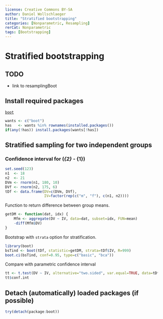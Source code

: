 ---
license: Creative Commons BY-SA
author: Daniel Wollschlaeger
title: "Stratified bootstrapping"
categories: [Nonparametric, Resampling]
rerCat: Nonparametric
tags: [Bootstrapping]
---

Stratified bootstrapping
========================================================

TODO
-------------------------

 - link to resamplingBoot

Install required packages
-------------------------

[`boot`](http://cran.r-project.org/package=boot)

```{r}
wants <- c("boot")
has   <- wants %in% rownames(installed.packages())
if(any(!has)) install.packages(wants[!has])
```

Stratified sampling for two independent groups
-------------------------

### Confidence interval for \(\mu_{2} - \mu_{1}\)

```{r}
set.seed(123)
n1  <- 18
n2  <- 21
DVm <- rnorm(n1, 180, 10)
DVf <- rnorm(n2, 175, 6)
tDf <- data.frame(DV=c(DVm, DVf),
                  IV=factor(rep(c("m", "f"), c(n1, n2))))
```

Function to return difference between group means.

```{r}
getDM <- function(dat, idx) {
    Mfm <- aggregate(DV ~ IV, data=dat, subset=idx, FUN=mean)
    -diff(Mfm$DV)
}
```

Bootstrap with `strata` option for stratification.

```{r}
library(boot)
bsTind <- boot(tDf, statistic=getDM, strata=tDf$IV, R=999)
boot.ci(bsTind, conf=0.95, type=c("basic", "bca"))
```

Compare with parametric confidence interval

```{r}
tt <- t.test(DV ~ IV, alternative="two.sided", var.equal=TRUE, data=tDf)
tt$conf.int
```

Detach (automatically) loaded packages (if possible)
-------------------------

```{r}
try(detach(package:boot))
```
